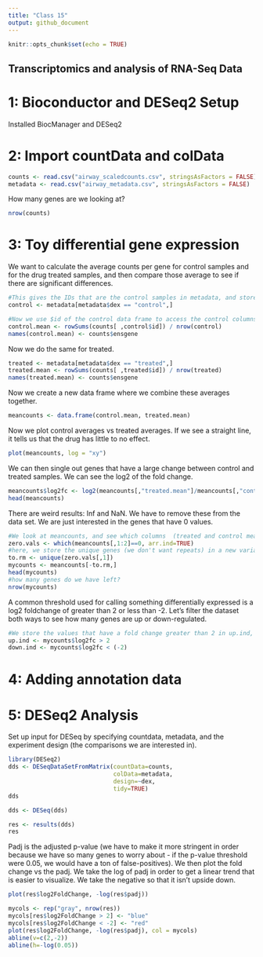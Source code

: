 ```yaml
---
title: "Class 15"
output: github_document
---
```


```r
knitr::opts_chunk$set(echo = TRUE)
```

## Transcriptomics and analysis of RNA-Seq Data
# 1: Bioconductor and DESeq2 Setup
Installed BiocManager and DESeq2

# 2: Import countData and colData
```r
counts <- read.csv("airway_scaledcounts.csv", stringsAsFactors = FALSE)
metadata <- read.csv("airway_metadata.csv", stringsAsFactors = FALSE)
```

How many genes are we looking at?
```r
nrow(counts)
```

# 3: Toy differential gene expression
We want to calculate the average counts per gene for control samples and for the drug treated samples, and then compare those average to see if there are significant differences.
```r
#This gives the IDs that are the control samples in metadata, and stores it in a new data frame with all the attached information for each ID from metadata.
control <- metadata[metadata$dex == "control",]
```

```r
#Now we use $id of the control data frame to access the control columns in counts and calculate the average. 
control.mean <- rowSums(counts[ ,control$id]) / nrow(control)
names(control.mean) <- counts$ensgene
```

Now we do the same for treated.
```r
treated <- metadata[metadata$dex == "treated",]
treated.mean <- rowSums(counts[ ,treated$id]) / nrow(treated)
names(treated.mean) <- counts$ensgene
```
Now we create a new data frame where we combine these averages together.
```r
meancounts <- data.frame(control.mean, treated.mean)
```

Now we plot control averages vs treated averages. If we see a straight line, it tells us that the drug has little to no effect.

```r
plot(meancounts, log = "xy")
```

We can then single out genes that have a large change between control and treated samples. We can see the log2 of the fold change.
```r
meancounts$log2fc <- log2(meancounts[,"treated.mean"]/meancounts[,"control.mean"])
head(meancounts)
```
There are weird results: Inf and NaN. We have to remove these from the data set. We are just interested in the genes that have 0 values. 
```r
#We look at meancounts, and see which columns  (treated and control means) for each row have values of zero. 
zero.vals <- which(meancounts[,1:2]==0, arr.ind=TRUE)
#here, we store the unique genes (we don't want repeats) in a new variable called to.rm, and then we make a new data.frame called mycounts where we subtract those values stored in to.rm.
to.rm <- unique(zero.vals[,1])
mycounts <- meancounts[-to.rm,]
head(mycounts)
#how many genes do we have left?
nrow(mycounts)
```

A common threshold used for calling something differentially expressed is a log2 foldchange of greater than 2 or less than -2. Let's filter the dataset both ways to see how many genes are up or down-regulated.
```r
#We store the values that have a fold change greater than 2 in up.ind, and the values that have a fold change less than -2 in down.ind. 
up.ind <- mycounts$log2fc > 2
down.ind <- mycounts$log2fc < (-2)
```

# 4: Adding annotation data

# 5: DESeq2 Analysis
Set up input for DESeq by specifying countdata, metadata, and the experiment design (the comparisons we are interested in).
```r
library(DESeq2)
dds <- DESeqDataSetFromMatrix(countData=counts, 
                              colData=metadata, 
                              design=~dex, 
                              tidy=TRUE)
dds
```

```r
dds <- DESeq(dds)
```
```r
res <- results(dds)
res
```

Padj is the adjusted p-value (we have to make it more stringent in order because we have so many genes to worry about - if the p-value threshold were 0.05, we would have a ton of false-positives).
We then plot the fold change vs the padj. We take the log of padj in order to get a linear trend that is easier to visualize. We take the negative so that it isn't upside down.
```r
plot(res$log2FoldChange, -log(res$padj))
```

```r
mycols <- rep("gray", nrow(res))
mycols[res$log2FoldChange > 2] <- "blue"
mycols[res$log2FoldChange < -2] <- "red"
plot(res$log2FoldChange, -log(res$padj), col = mycols)
abline(v=c(2,-2))
abline(h=-log(0.05))
```










